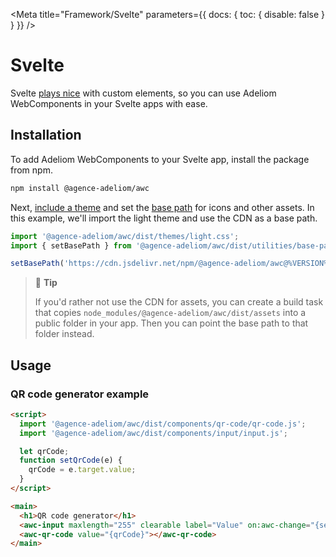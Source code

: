 
<Meta title="Framework/Svelte" parameters={{ docs: { toc: { disable: false } } }} />

# Svelte

Svelte [plays nice](https://custom-elements-everywhere.com/#svelte) with custom elements, so you can use Adeliom WebComponents in your Svelte apps with ease.

## Installation

To add Adeliom WebComponents to your Svelte app, install the package from npm.

```bash
npm install @agence-adeliom/awc
```

Next, [include a theme](?path=/docs/getting-started-themes--docs) and set the [base path](?path=/docs/getting-started-installation--docs#setting-the-base-path) for icons and other assets. In this example, we'll import the light theme and use the CDN as a base path.

```jsx
import '@agence-adeliom/awc/dist/themes/light.css';
import { setBasePath } from '@agence-adeliom/awc/dist/utilities/base-path';

setBasePath('https://cdn.jsdelivr.net/npm/@agence-adeliom/awc@%VERSION%/%CDNDIR%/');
```

> 📘 **Tip**
>
> If you'd rather not use the CDN for assets, you can create a build task that copies `node_modules/@agence-adeliom/awc/dist/assets` into a public folder in your app. Then you can point the base path to that folder instead.

## Usage

### QR code generator example

```html
<script>
  import '@agence-adeliom/awc/dist/components/qr-code/qr-code.js';
  import '@agence-adeliom/awc/dist/components/input/input.js';

  let qrCode;
  function setQrCode(e) {
    qrCode = e.target.value;
  }
</script>

<main>
  <h1>QR code generator</h1>
  <awc-input maxlength="255" clearable label="Value" on:awc-change="{setQrCode}"></awc-input>
  <awc-qr-code value="{qrCode}"></awc-qr-code>
</main>
```
